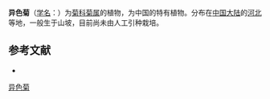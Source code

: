 {{Speciesbox
| name = 异色菊
| status = 
| status_system = 
| image =
| genus = Dendranthema
| species = dichrum
| authority = Shih
}}

'''异色菊'''（[[学名|学名]]：{{lang|la|''Dendranthema dichrum''}}）为[[菊科|菊科]][[菊属|菊属]]的植物，为中国的特有植物。分布在[[中国大陆|中国大陆]]的[[河北|河北]]等地，一般生于山坡，目前尚未由人工引种栽培。

== 参考文献 ==
<div class="references-small">
* {{cite web| url =http://www.bioinfo.cn/db05/KmzwSpecies.php?action=view&id=4689| title =异色菊| work =《中国高等植物数据库全库》| publisher =中国科学院微生物研究所| author =昆明植物研究所| accessdate =2009-02-24| deadurl =yes| archiveurl =https://web.archive.org/web/20160305052328/http://www.bioinfo.cn/db05/KmzwSpecies.php?action=view&id=4689| archivedate =2016-03-05}}
</div>

{{Compositae}}
{{Taxonbar|from=Q11066123}}

[[Category:菊属|异色菊]]


{{植物小作品}}